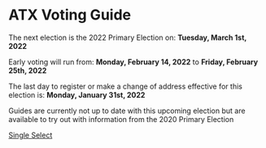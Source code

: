 
# ATX Voting Guide

The next election is the 2022 Primary Election on:
**Tuesday, March 1st, 2022**

Early voting will run from:
**Monday, February 14, 2022** to **Friday, February 25th, 2022**

The last day to register or make a change of address effective for this election is:
**Monday, January 31st, 2022**

Guides are currently not up to date with this upcoming election but are available to try out with information from the 2020 Primary Election

[Single Select](/guides/single-select)
